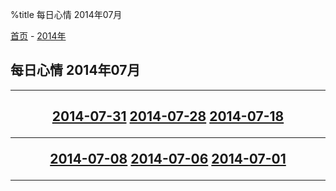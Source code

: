 %title 每日心情 2014年07月

[[../../../index|首页]] - [[../index|2014年]]
==每日心情 2014年07月==
----
<center>
<h2>
[[2014-07-31|2014-07-31]]
[[2014-07-28|2014-07-28]]
[[2014-07-18|2014-07-18]]
----
[[2014-07-08|2014-07-08]]
[[2014-07-06|2014-07-06]]
[[2014-07-01|2014-07-01]]
</h2>
</center>
----
